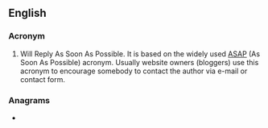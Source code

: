 ==English==

===Acronym===
{{rfc-header|Acronym}}
{{head|en|acronym}}

# Will Reply As Soon As Possible. It is based on the widely used [[ASAP]] (As Soon As Possible) acronym. Usually website owners (bloggers) use this acronym to encourage somebody to contact the author via e-mail or contact form.

===Anagrams===
* {{anagrams|en|Pawars|rawaps}}
